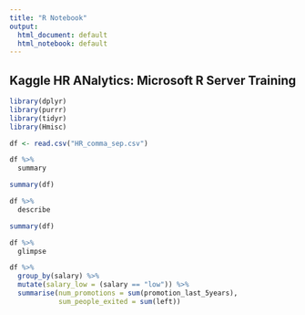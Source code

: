```yaml
---
title: "R Notebook"
output:
  html_document: default
  html_notebook: default
---
```

## Kaggle HR ANalytics: Microsoft R Server Training

```r
library(dplyr)
library(purrr)
library(tidyr)
library(Hmisc)
```
```r
df <- read.csv("HR_comma_sep.csv")

df %>%
  summary

summary(df)
```

```r
df %>% 
  describe

summary(df)
```

```r
df %>% 
  glimpse
```

  
```r
df %>%
  group_by(salary) %>% 
  mutate(salary_low = (salary == "low")) %>%
  summarise(num_promotions = sum(promotion_last_5years),
            sum_people_exited = sum(left))
  
```
